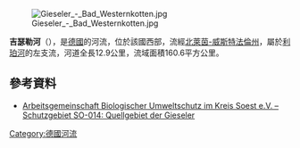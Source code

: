 {{Onesource|time=2020-07-26T03:02:34+00:00}}
{{Coord|51|40|10.52|N|8|16|39.91|E|display=title}}
[[Image:Gieseler_-_Bad_Westernkotten.jpg|right]]

'''吉瑟勒河'''（{{lang-de|Gieseler}}），是[[德國|德國]]的河流，位於該國西部，流經[[北萊茵-威斯特法倫州|北萊茵-威斯特法倫州]]，屬於[[利珀河|利珀河]]的左支流，河道全長12.9公里，流域面積160.6平方公里。

==參考資料==
* [http://abu-naturschutz.de/index.php?option=com_content&view=article&catid=62%3Aschutzgebiete-im-kreis-soest&id=665%3Aquellgebiet-der-gieseler&Itemid=87 Arbeitsgemeinschaft Biologischer Umweltschutz im Kreis Soest e.V. – Schutzgebiet SO-014: Quellgebiet der Gieseler]{{Wayback|url=http://abu-naturschutz.de/index.php?option=com_content&view=article&catid=62%3Aschutzgebiete-im-kreis-soest&id=665%3Aquellgebiet-der-gieseler&Itemid=87 |date=20150725224321 }}

{{Germany-geo-stub}}
[[Category:德國河流|Category:德國河流]]